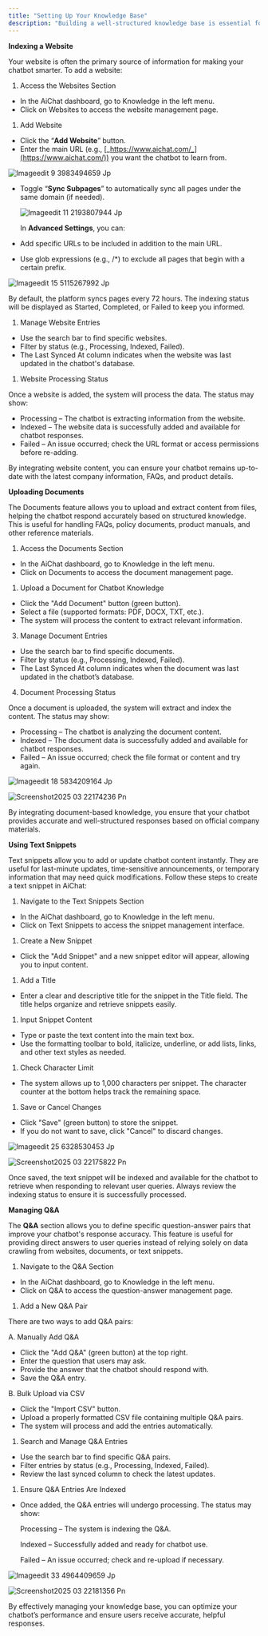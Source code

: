 ```yaml
---
title: "Setting Up Your Knowledge Base"
description: "Building a well-structured knowledge base is essential for your chatbot, as it serves as the central repository of information for your company or organization. Ensure that all content is clear, readable, and comprehensive so the chatbot can accurately understand user inquiries and provide relevant responses. Our platform supports data indexing from websites, PDFs, text snippets, and Q&A to enhance your chatbot’s intelligence."
---
```


**Indexing a Website**

Your website is often the primary source of information for making your chatbot smarter. To add a website:

1. Access the Websites Section

- In the AiChat dashboard, go to Knowledge in the left menu.
- Click on Websites to access the website management page.

1. Add Website

- Click the “**Add Website**” button.
- Enter the main URL (e.g., [_https://www.aichat.com/_](https://www.aichat.com/)) you want the chatbot to learn from.

![Imageedit 9 3983494659 Jp](/images/imageedit_9_3983494659.jpg)

- Toggle “**Sync Subpages**” to automatically sync all pages under the same domain (if needed).

  ![Imageedit 11 2193807944 Jp](/images/imageedit_11_2193807944.jpg)

  In **Advanced Settings**, you can:
- Add specific URLs to be included in addition to the main URL.
- Use glob expressions (e.g., /\*) to exclude all pages that begin with a certain prefix.

![Imageedit 15 5115267992 Jp](/images/imageedit_15_5115267992.jpg)

By default, the platform syncs pages every 72 hours. The indexing status will be displayed as Started, Completed, or Failed to keep you informed.

1. Manage Website Entries

- Use the search bar to find specific websites.
- Filter by status (e.g., Processing, Indexed, Failed).
- The Last Synced At column indicates when the website was last updated in the chatbot's database.

1. Website Processing Status

Once a website is added, the system will process the data. The status may show:

- Processing – The chatbot is extracting information from the website.
- Indexed – The website data is successfully added and available for chatbot responses.
- Failed – An issue occurred; check the URL format or access permissions before re-adding.

By integrating website content, you can ensure your chatbot remains up-to-date with the latest company information, FAQs, and product details.

**Uploading Documents**

The Documents feature allows you to upload and extract content from files, helping the chatbot respond accurately based on structured knowledge. This is useful for handling FAQs, policy documents, product manuals, and other reference materials.

1. Access the Documents Section

- In the AiChat dashboard, go to Knowledge in the left menu.
- Click on Documents to access the document management page.

1. Upload a Document for Chatbot Knowledge

- Click the "Add Document" button (green button).
- Select a file (supported formats: PDF, DOCX, TXT, etc.).
- The system will process the content to extract relevant information.

3. Manage Document Entries

- Use the search bar to find specific documents.
- Filter by status (e.g., Processing, Indexed, Failed).
- The Last Synced At column indicates when the document was last updated in the chatbot’s database.

4. Document Processing Status

Once a document is uploaded, the system will extract and index the content. The status may show:

- Processing – The chatbot is analyzing the document content.
- Indexed – The document data is successfully added and available for chatbot responses.
- Failed – An issue occurred; check the file format or content and try again.

![Imageedit 18 5834209164 Jp](/images/imageedit_18_5834209164.jpg)

![Screenshot2025 03 22174236 Pn](/images/Screenshot2025-03-22174236.png)

By integrating document-based knowledge, you ensure that your chatbot provides accurate and well-structured responses based on official company materials.

**Using Text Snippets**

Text snippets allow you to add or update chatbot content instantly. They are useful for last-minute updates, time-sensitive announcements, or temporary information that may need quick modifications. Follow these steps to create a text snippet in AiChat:

1. Navigate to the Text Snippets Section

- In the AiChat dashboard, go to Knowledge in the left menu.
- Click on Text Snippets to access the snippet management interface.

1. Create a New Snippet

- Click the "Add Snippet" and a new snippet editor will appear, allowing you to input content.

1. Add a Title

- Enter a clear and descriptive title for the snippet in the Title field. The title helps organize and retrieve snippets easily.

1. Input Snippet Content

- Type or paste the text content into the main text box.
- Use the formatting toolbar to bold, italicize, underline, or add lists, links, and other text styles as needed.

1. Check Character Limit

- The system allows up to 1,000 characters per snippet. The character counter at the bottom helps track the remaining space.

1. Save or Cancel Changes

- Click "Save" (green button) to store the snippet.
- If you do not want to save, click "Cancel" to discard changes.

![Imageedit 25 6328530453 Jp](/images/imageedit_25_6328530453.jpg)

![Screenshot2025 03 22175822 Pn](/images/Screenshot2025-03-22175822.png)

Once saved, the text snippet will be indexed and available for the chatbot to retrieve when responding to relevant user queries. Always review the indexing status to ensure it is successfully processed.

**Managing Q&A**

The **Q&A** section allows you to define specific question-answer pairs that improve your chatbot's response accuracy. This feature is useful for providing direct answers to user queries instead of relying solely on data crawling from websites, documents, or text snippets.

1. Navigate to the Q&A Section

- In the AiChat dashboard, go to Knowledge in the left menu.
- Click on Q&A to access the question-answer management page.

1. Add a New Q&A Pair

There are two ways to add Q&A pairs:

A. Manually Add Q&A

- Click the "Add Q&A" (green button) at the top right.
- Enter the question that users may ask.
- Provide the answer that the chatbot should respond with.
- Save the Q&A entry.

B. Bulk Upload via CSV

- Click the "Import CSV" button.
- Upload a properly formatted CSV file containing multiple Q&A pairs.
- The system will process and add the entries automatically.

1. Search and Manage Q&A Entries

- Use the search bar to find specific Q&A pairs.
- Filter entries by status (e.g., Processing, Indexed, Failed).
- Review the last synced column to check the latest updates.

1. Ensure Q&A Entries Are Indexed

- Once added, the Q&A entries will undergo processing. The status may show:

  Processing – The system is indexing the Q&A.

  Indexed – Successfully added and ready for chatbot use.

  Failed – An issue occurred; check and re-upload if necessary.

![Imageedit 33 4964409659 Jp](/images/imageedit_33_4964409659.jpg)

![Screenshot2025 03 22181356 Pn](/images/Screenshot2025-03-22181356.png)

By effectively managing your knowledge base, you can optimize your chatbot’s performance and ensure users receive accurate, helpful responses.